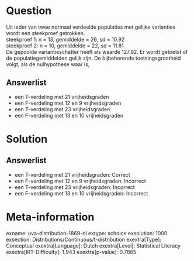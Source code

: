 Question
========

Uit ieder van twee normaal verdeelde populaties met gelijke varianties
wordt een steekproef getrokken.\
steekproef 1: n = 13, gemiddelde = 26, sd = 10.92\
steekproef 2: n = 10, gemiddelde = 22, sd = 11.81\
De gepoolde variantieschatter heeft als waarde 127.92. Er wordt getoetst
of de populatiegemiddelden gelijk zijn. De bijbehorende
toetsingsgrootheid volgt, als de nulhypothese waar is,

Answerlist
----------

* een T-verdeling met 21 vrijheidsgraden
* een F-verdeling met 12 en 9 vrijheidsgraden
* een T-verdeling met 23 vrijheidsgraden
* een F-verdeling met 13 en 10 vrijheidsgraden

Solution
========

Answerlist
----------

* een T-verdeling met 21 vrijheidsgraden: Correct
* een F-verdeling met 12 en 9 vrijheidsgraden: Incorrect
* een T-verdeling met 23 vrijheidsgraden: Incorrect
* een F-verdeling met 13 en 10 vrijheidsgraden: Incorrect

Meta-information
================
exname: uva-distribution-1869-nl
extype: schoice
exsolution: 1000
exsection: Distributions/Continuous/t-distribution
exextra[Type]: Conceptual
exextra[Language]: Dutch
exextra[Level]: Statistical Literacy
exextra[IRT-Difficulty]: 1.943
exextra[p-value]: 0.7865
